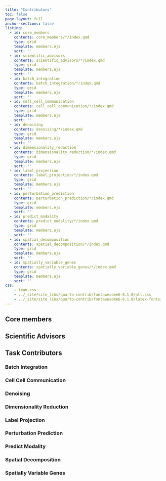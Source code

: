```yaml
---
title: "Contributors"
toc: false
page-layout: full
anchor-sections: false
listing:
  - id: core_members
    contents: core_members/*/index.qmd
    type: grid
    template: members.ejs
    sort: ''
  - id: scientific_advisors
    contents: scientific_advisors/*/index.qmd
    type: grid
    template: members.ejs
    sort: ''
  - id: batch_integration
    contents: batch_integration/*/index.qmd
    type: grid
    template: members.ejs
    sort: ''
  - id: cell_cell_communication
    contents: cell_cell_communication/*/index.qmd
    type: grid
    template: members.ejs
    sort: ''
  - id: denoising
    contents: denoising/*/index.qmd
    type: grid
    template: members.ejs
    sort: ''
  - id: dimensionality_reduction
    contents: dimensionality_reduction/*/index.qmd
    type: grid
    template: members.ejs
    sort: ''
  - id: label_projection
    contents: label_projection/*/index.qmd
    type: grid
    template: members.ejs
    sort: ''
  - id: perturbation_prediction
    contents: perturbation_prediction/*/index.qmd
    type: grid
    template: members.ejs
    sort: ''
  - id: predict_modality
    contents: predict_modality/*/index.qmd
    type: grid
    template: members.ejs
    sort: ''
  - id: spatial_decomposition
    contents: spatial_decomposition/*/index.qmd
    type: grid
    template: members.ejs
    sort: ''
  - id: spatially_variable_genes
    contents: spatially_variable_genes/*/index.qmd
    type: grid
    template: members.ejs
    sort: ''
css: 
    - team.css
    - ../_site/site_libs/quarto-contrib/fontawesome6-0.1.0/all.css
    - ../_site/site_libs/quarto-contrib/fontawesome6-0.1.0/latex-fontsize.css
---
```


## Core members

:::{#core_members}
:::

## Scientific Advisors

:::{#scientific_advisors}
:::

## Task Contributors

### Batch Integration

:::{#batch_integration}
:::

### Cell Cell Communication

:::{#cell_cell_communication}
:::

### Denoising

:::{#denoising}
:::

### Dimensionality Reduction

:::{#dimensionality_reduction}
:::

### Label Projection

:::{#label_projection}
:::

### Perturbation Prediction

:::{#perturbation_prediction}
:::

### Predict Modality

:::{#predict_modality}
:::

### Spatial Decomposition

:::{#spatial_decomposition}
:::

### Spatially Variable Genes

:::{#spatially_variable_genes}
:::